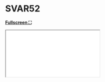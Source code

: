 # SVAR52

[**Fullscreen ⛶**](/hefm/results/SVAR52/SVAR52.qmd)

```{=html}
<iframe 
    src="/hefm/results/SVAR52/SVAR52.html"
    height= {{< var frame_height >}}
    width= {{< var frame_width >}}
    style="border: none;"
></iframe>
```